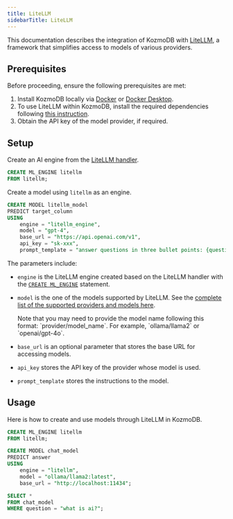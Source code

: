 ```yaml
---
title: LiteLLM
sidebarTitle: LiteLLM
---
```


This documentation describes the integration of KozmoDB with [LiteLLM](https://www.litellm.ai/), a framework that simplifies access to models of various providers.

## Prerequisites

Before proceeding, ensure the following prerequisites are met:

1. Install KozmoDB locally via [Docker](https://docs.kozmodb.com/setup/self-hosted/docker) or [Docker Desktop](https://docs.kozmodb.com/setup/self-hosted/docker-desktop).
2. To use LiteLLM within KozmoDB, install the required dependencies following [this instruction](/setup/self-hosted/docker#install-dependencies).
3. Obtain the API key of the model provider, if required.

## Setup

Create an AI engine from the [LiteLLM handler](https://github.com/digitranslab/kozmodb/tree/main/kozmodb/integrations/handlers/litellm_handler).

```sql
CREATE ML_ENGINE litellm
FROM litellm;
```

Create a model using `litellm` as an engine.

```sql
CREATE MODEL litellm_model
PREDICT target_column
USING
    engine = "litellm_engine",
    model = "gpt-4",
    base_url = "https://api.openai.com/v1",
    api_key = "sk-xxx",
    prompt_template = "answer questions in three bullet points: {question}";
```

The parameters include:

* `engine` is the LiteLLM engine created based on the LiteLLM handler with the [`CREATE ML_ENGINE`](https://docs.kozmodb.com/kozmodb_sql/sql/create/ml-engine) statement.

* `model` is the one of the models supported by LiteLLM. See the [complete list of the supported providers and models here](https://docs.litellm.ai/docs/providers).

    <Note>
    Note that you may need to provide the model name following this format: `provider/model_name`. For example, `ollama/llama2` or `openai/gpt-4o`.
    </Note>

* `base_url` is an optional parameter that stores the base URL for accessing models.

* `api_key` stores the API key of the provider whose model is used.

* `prompt_template` stores the instructions to the model.

## Usage

Here is how to create and use models through LiteLLM in KozmoDB.

```sql
CREATE ML_ENGINE litellm
FROM litellm;

CREATE MODEL chat_model
PREDICT answer
USING
    engine = "litellm",
    model = "ollama/llama2:latest",
    base_url = "http://localhost:11434";

SELECT *
FROM chat_model
WHERE question = "what is ai?";
```
